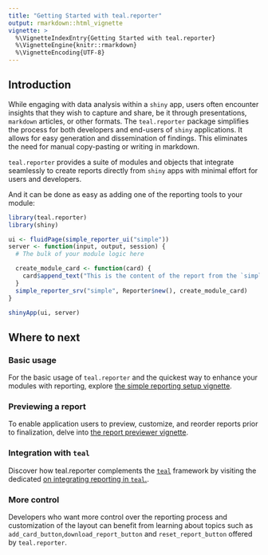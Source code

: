 ```yaml
---
title: "Getting Started with teal.reporter"
output: rmarkdown::html_vignette
vignette: >
  %\VignetteIndexEntry{Getting Started with teal.reporter}
  %\VignetteEngine{knitr::rmarkdown}
  %\VignetteEncoding{UTF-8}
---
```


## Introduction
While engaging with data analysis within a `shiny` app, 
users often encounter insights that they wish to capture and share, be it through presentations, `markdown` articles, or other formats.
The `teal.reporter` package simplifies the process for both developers and end-users of `shiny` applications.
It allows for easy generation and dissemination of findings.
This eliminates the need for manual copy-pasting or writing in markdown.

`teal.reporter` provides a suite of modules and objects that integrate seamlessly to create reports directly from `shiny` apps with minimal effort for users and developers.

And it can be done as easy as adding one of the reporting tools to your module:

```r
library(teal.reporter)
library(shiny)

ui <- fluidPage(simple_reporter_ui("simple"))
server <- function(input, output, session) {
  # The bulk of your module logic here

  create_module_card <- function(card) {
    card$append_text("This is the content of the report from the `simple` module")
  }
  simple_reporter_srv("simple", Reporter$new(), create_module_card)
}

shinyApp(ui, server)
```

## Where to next
### Basic usage
For the basic usage of `teal.reporter` and the quickest way to enhance your modules with reporting, explore
[the simple reporting setup vignette](./simpleReporter.html).

### Previewing a report
To enable application users to preview, customize, and reorder reports prior to finalization, delve into 
[the report previewer vignette](./previewerReporter.html).

### Integration with `teal`
Discover how teal.reporter complements the [`teal`](https://insightsengineering.github.io/teal/) framework by visiting the dedicated [on integrating reporting in `teal`.](https://insightsengineering.github.io/teal/latest-tag/articles/adding-support-for-reporting.html).

### More control
Developers who want more control over the reporting process and customization of the layout can benefit from learning about  topics such as `add_card_button`,`download_report_button` and `reset_report_button` offered by `teal.reporter`.
